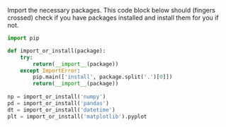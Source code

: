 
Import the necessary packages.  This code block below should (fingers crossed) check if you have packages installed and install them for you if not.

```python
import pip

def import_or_install(package):
    try:
        return(__import__(package))
    except ImportError:
        pip.main(['install', package.split('.')[0]])  
        return(__import__(package))
    
np = import_or_install('numpy')
pd = import_or_install('pandas')
dt = import_or_install('datetime')
plt = import_or_install('matplotlib').pyplot
```

